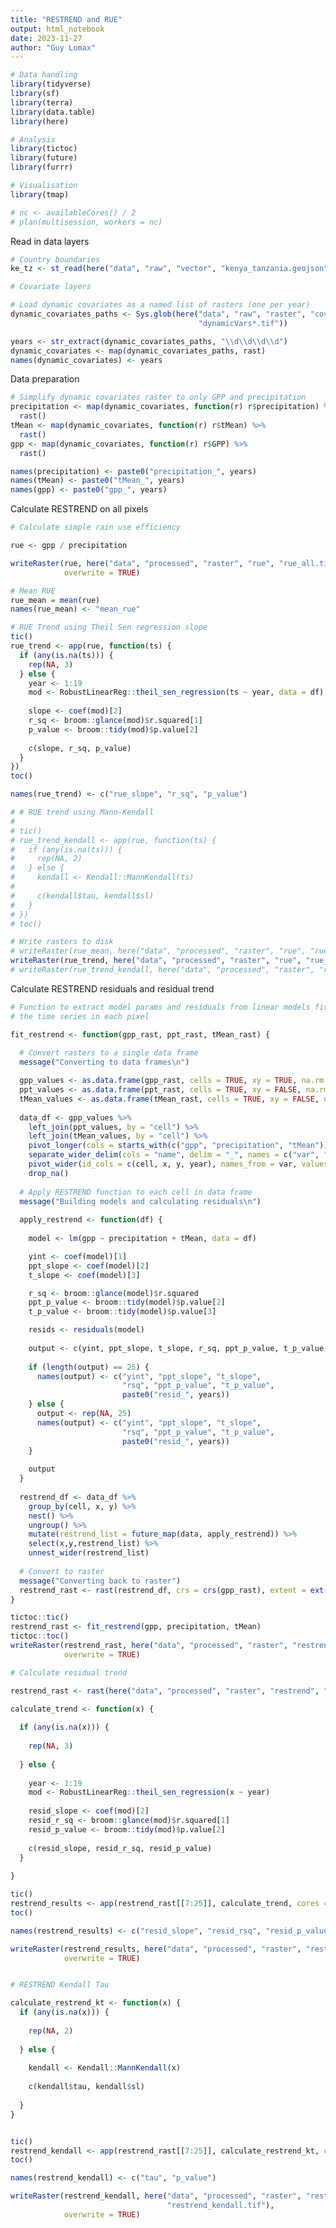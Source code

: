 ```yaml
---
title: "RESTREND and RUE"
output: html_notebook
date: 2023-11-27
author: "Guy Lomax"
---
```


```r

# Data handling
library(tidyverse)
library(sf)
library(terra)
library(data.table)
library(here)

# Analysis
library(tictoc)
library(future)
library(furrr)

# Visualisation
library(tmap)

# nc <- availableCores() / 2
# plan(multisession, workers = nc)


```


Read in data layers

```r

# Country boundaries
ke_tz <- st_read(here("data", "raw", "vector", "kenya_tanzania.geojson"))

# Covariate layers

# Load dynamic covariates as a named list of rasters (one per year)
dynamic_covariates_paths <- Sys.glob(here("data", "raw", "raster", "covariateMaps",
                                          "dynamicVars*.tif"))

years <- str_extract(dynamic_covariates_paths, "\\d\\d\\d\\d")
dynamic_covariates <- map(dynamic_covariates_paths, rast)
names(dynamic_covariates) <- years


```


Data preparation

```r

# Simplify dynamic covariates raster to only GPP and precipitation
precipitation <- map(dynamic_covariates, function(r) r$precipitation) %>%
  rast()
tMean <- map(dynamic_covariates, function(r) r$tMean) %>%
  rast()
gpp <- map(dynamic_covariates, function(r) r$GPP) %>%
  rast()

names(precipitation) <- paste0("precipitation_", years)
names(tMean) <- paste0("tMean_", years)
names(gpp) <- paste0("gpp_", years)

```



Calculate RESTREND on all pixels

```r

# Calculate simple rain use efficiency

rue <- gpp / precipitation

writeRaster(rue, here("data", "processed", "raster", "rue", "rue_all.tif"),
            overwrite = TRUE)

# Mean RUE
rue_mean = mean(rue)
names(rue_mean) <- "mean_rue"

# RUE Trend using Theil Sen regression slope
tic()
rue_trend <- app(rue, function(ts) {
  if (any(is.na(ts))) {
    rep(NA, 3)
  } else {
    year <- 1:19
    mod <- RobustLinearReg::theil_sen_regression(ts ~ year, data = df)
    
    slope <- coef(mod)[2]
    r_sq <- broom::glance(mod)$r.squared[1]
    p_value <- broom::tidy(mod)$p.value[2]
    
    c(slope, r_sq, p_value)
  }
})
toc()

names(rue_trend) <- c("rue_slope", "r_sq", "p_value")

# # RUE trend using Mann-Kendall
# 
# tic()
# rue_trend_kendall <- app(rue, function(ts) {
#   if (any(is.na(ts))) {
#     rep(NA, 2)
#   } else {
#     kendall <- Kendall::MannKendall(ts)
#     
#     c(kendall$tau, kendall$sl)
#   }
# })
# toc()

# Write rasters to disk
# writeRaster(rue_mean, here("data", "processed", "raster", "rue", "rue_mean.tif"), overwrite = TRUE)
writeRaster(rue_trend, here("data", "processed", "raster", "rue", "rue_trend.tif"), overwrite = TRUE)
# writeRaster(rue_trend_kendall, here("data", "processed", "raster", "rue", "rue_trend_kendall.tif"), overwrite = TRUE)

```

Calculate RESTREND residuals and residual trend

``` r

# Function to extract model params and residuals from linear models fitted to
# the time series in each pixel

fit_restrend <- function(gpp_rast, ppt_rast, tMean_rast) {
  
  # Convert rasters to a single data frame
  message("Converting to data frames\n")

  gpp_values <- as.data.frame(gpp_rast, cells = TRUE, xy = TRUE, na.rm = T)
  ppt_values <- as.data.frame(ppt_rast, cells = TRUE, xy = FALSE, na.rm = T)
  tMean_values <- as.data.frame(tMean_rast, cells = TRUE, xy = FALSE, na.rm = T)
  
  data_df <- gpp_values %>%
    left_join(ppt_values, by = "cell") %>%
    left_join(tMean_values, by = "cell") %>%
    pivot_longer(cols = starts_with(c("gpp", "precipitation", "tMean"))) %>%
    separate_wider_delim(cols = "name", delim = "_", names = c("var", "year")) %>%
    pivot_wider(id_cols = c(cell, x, y, year), names_from = var, values_from = value) %>%
    drop_na()
  
  # Apply RESTREND function to each cell in data frame
  message("Building models and calculating residuals\n")
  
  apply_restrend <- function(df) {
    
    model <- lm(gpp ~ precipitation + tMean, data = df)

    yint <- coef(model)[1]
    ppt_slope <- coef(model)[2]
    t_slope <- coef(model)[3]

    r_sq <- broom::glance(model)$r.squared
    ppt_p_value <- broom::tidy(model)$p.value[2]
    t_p_value <- broom::tidy(model)$p.value[3]

    resids <- residuals(model)
    
    output <- c(yint, ppt_slope, t_slope, r_sq, ppt_p_value, t_p_value, resids)
    
    if (length(output) == 25) {
      names(output) <- c("yint", "ppt_slope", "t_slope",
                         "rsq", "ppt_p_value", "t_p_value", 
                         paste0("resid_", years))
    } else {
      output <- rep(NA, 25)
      names(output) <- c("yint", "ppt_slope", "t_slope",
                         "rsq", "ppt_p_value", "t_p_value", 
                         paste0("resid_", years))
    }
    
    output
  }
  
  restrend_df <- data_df %>%
    group_by(cell, x, y) %>%
    nest() %>%
    ungroup() %>%
    mutate(restrend_list = future_map(data, apply_restrend)) %>%
    select(x,y,restrend_list) %>%
    unnest_wider(restrend_list)
  
  # Convert to raster
  message("Converting back to raster")
  restrend_rast <- rast(restrend_df, crs = crs(gpp_rast), extent = ext(gpp_rast))
}

tictoc::tic()
restrend_rast <- fit_restrend(gpp, precipitation, tMean)
tictoc::toc()
writeRaster(restrend_rast, here("data", "processed", "raster", "restrend", "restrend_resids.tif"),
            overwrite = TRUE)

# Calculate residual trend

restrend_rast <- rast(here("data", "processed", "raster", "restrend", "restrend_resids.tif"))

calculate_trend <- function(x) {
  
  if (any(is.na(x))) {
    
    rep(NA, 3)
  
  } else {
    
    year <- 1:19
    mod <- RobustLinearReg::theil_sen_regression(x ~ year)
    
    resid_slope <- coef(mod)[2]
    resid_r_sq <- broom::glance(mod)$r.squared[1]
    resid_p_value <- broom::tidy(mod)$p.value[2]
    
    c(resid_slope, resid_r_sq, resid_p_value)
  }
  
}

tic()
restrend_results <- app(restrend_rast[[7:25]], calculate_trend, cores = 16)
toc()

names(restrend_results) <- c("resid_slope", "resid_rsq", "resid_p_value")

writeRaster(restrend_results, here("data", "processed", "raster", "restrend_results.tif"),
            overwrite = TRUE)


# RESTREND Kendall Tau

calculate_restrend_kt <- function(x) {
  if (any(is.na(x))) {
    
    rep(NA, 2)
    
  } else {
    
    kendall <- Kendall::MannKendall(x)
    
    c(kendall$tau, kendall$sl)
    
  }
}


tic()
restrend_kendall <- app(restrend_rast[[7:25]], calculate_restrend_kt, cores = 16)
toc()

names(restrend_kendall) <- c("tau", "p_value")

writeRaster(restrend_kendall, here("data", "processed", "raster", "restrend",
                                   "restrend_kendall.tif"),
            overwrite = TRUE)




```

